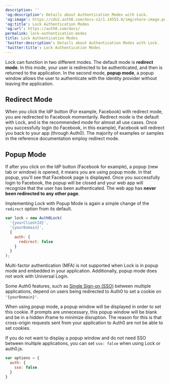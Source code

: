 ---
description: ''
'og:description': Details about Authentication Modes with Lock.
'og:image': https://cdn2.auth0.com/docs-v2/1.14553.0/img/share-image.png
'og:title': Lock Authentication Modes
'og:url': https://auth0.com/docs/
permalink: lock-authentication-modes
title: Lock Authentication Modes
'twitter:description': Details about Authentication Modes with Lock.
'twitter:title': Lock Authentication Modes
---
Lock can function in two different modes. The default mode is **redirect mode**. In this mode, your user is redirected to be authenticated, and then is returned to the application. In the second mode, **popup mode**, a popup window allows the user to authenticate with the <Tooltip tip="Identity Provider (IdP): Service that stores and manages digital identities." cta="View Glossary" href="/docs/glossary?term=identity+provider">identity provider</Tooltip> without leaving the application.

## Redirect Mode

When you click the IdP button (For example, Facebook) with redirect mode, you are redirected to Facebook momentarily. Redirect mode is the default with Lock, and is the recommended mode for almost all use cases. Once you successfully login (to Facebook, in this example), Facebook will redirect you back to your app (through Auth0). The majority of examples or samples in the reference documentation employ redirect mode.

## Popup Mode

If after you click on the IdP button (Facebook for example), a popup (new tab or window) is opened, it means you are using popup mode. In that popup, you'll see that Facebook page is displayed. Once you successfully login to Facebook, the popup will be closed and your web app will recognize that the user has been authenticated. The web app has **never been redirected to any other page**.

Implementing Lock with Popup Mode is again a simple change of the `redirect` option from its default.


```js lines
var lock = new Auth0Lock(
  '{yourClientId}',
  '{yourDomain}',
  {
    auth: {
      redirect: false
    }
  }
);
```

<Tooltip tip="Multi-factor authentication (MFA): User authentication process that uses a factor in addition to username and password such as a code via SMS." cta="View Glossary" href="/docs/glossary?term=Multi-factor+authentication">Multi-factor authentication</Tooltip> (MFA) is not supported when Lock is in popup mode and embedded in your application. Additionally, popup mode does not work with <Tooltip tip="Universal Login: Your application redirects to Universal Login, hosted on Auth0's Authorization Server, to verify a user's identity." cta="View Glossary" href="/docs/glossary?term=Universal+Login">Universal Login</Tooltip>.

Some Auth0 features, such as [Single Sign-on (SSO)](/docs/authenticate/single-sign-on) between multiple applications, depend on users being redirected to Auth0 to set a cookie on `'{yourDomain}'`.

When using popup mode, a popup window will be displayed in order to set this cookie. If prompts are unnecessary, this popup window will be blank and be in a hidden iframe to minimize disruption. The reason for this is that cross-origin requests sent from your application to Auth0 are not be able to set cookies.

If you do not want to display a popup window and do not need <Tooltip tip="Single Sign-On (SSO): Service that, after a user logs into one applicaton, automatically logs that user in to other applications." cta="View Glossary" href="/docs/glossary?term=SSO">SSO</Tooltip> between multiple applications, you can set `sso: false` when using Lock or auth0.js.

```js lines
var options = {
  auth: {
    sso: false
  }
}
```